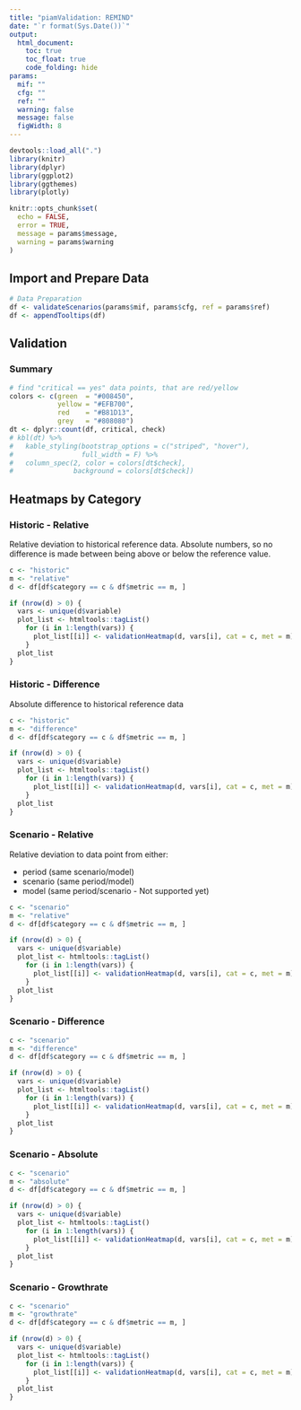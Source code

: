 ```yaml
---
title: "piamValidation: REMIND"
date: "`r format(Sys.Date())`"
output:
  html_document:
    toc: true
    toc_float: true
    code_folding: hide
params:
  mif: ""
  cfg: ""
  ref: ""
  warning: false
  message: false
  figWidth: 8
---
```


```r
devtools::load_all(".")
library(knitr)
library(dplyr)
library(ggplot2)
library(ggthemes)
library(plotly)

knitr::opts_chunk$set(
  echo = FALSE,
  error = TRUE,
  message = params$message,
  warning = params$warning
)
```

## Import and Prepare Data


```r
# Data Preparation
df <- validateScenarios(params$mif, params$cfg, ref = params$ref)
df <- appendTooltips(df)
```
## Validation

### Summary
```r
# find "critical == yes" data points, that are red/yellow
colors <- c(green  = "#008450",
            yellow = "#EFB700",
            red    = "#B81D13",
            grey   = "#808080")
dt <- dplyr::count(df, critical, check)
# kbl(dt) %>%
#   kable_styling(bootstrap_options = c("striped", "hover"),
#                 full_width = F) %>%
#   column_spec(2, color = colors[dt$check],
#               background = colors[dt$check])
```

## Heatmaps by Category

### Historic - Relative
Relative deviation to historical reference data. Absolute numbers, so no 
difference is made between being above or below the reference value.
```r
c <- "historic"
m <- "relative"
d <- df[df$category == c & df$metric == m, ]

if (nrow(d) > 0) {
  vars <- unique(d$variable)
  plot_list <- htmltools::tagList()
    for (i in 1:length(vars)) {
      plot_list[[i]] <- validationHeatmap(d, vars[i], cat = c, met = m)
    }
  plot_list
}
```

### Historic - Difference
Absolute difference to historical reference data
```r
c <- "historic"
m <- "difference"
d <- df[df$category == c & df$metric == m, ]

if (nrow(d) > 0) {
  vars <- unique(d$variable)
  plot_list <- htmltools::tagList()
    for (i in 1:length(vars)) {
      plot_list[[i]] <- validationHeatmap(d, vars[i], cat = c, met = m)
    }
  plot_list
}
```

### Scenario - Relative
Relative deviation to data point from either:

- period (same scenario/model)
- scenario (same period/model)
- model (same period/scenario - Not supported yet)

```r
c <- "scenario"
m <- "relative"
d <- df[df$category == c & df$metric == m, ]

if (nrow(d) > 0) {
  vars <- unique(d$variable)
  plot_list <- htmltools::tagList()
    for (i in 1:length(vars)) {
      plot_list[[i]] <- validationHeatmap(d, vars[i], cat = c, met = m)
    }
  plot_list
}
```

### Scenario - Difference
```r
c <- "scenario"
m <- "difference"
d <- df[df$category == c & df$metric == m, ]

if (nrow(d) > 0) {
  vars <- unique(d$variable)
  plot_list <- htmltools::tagList()
    for (i in 1:length(vars)) {
      plot_list[[i]] <- validationHeatmap(d, vars[i], cat = c, met = m)
    }
  plot_list
}
```

### Scenario - Absolute
```r
c <- "scenario"
m <- "absolute"
d <- df[df$category == c & df$metric == m, ]

if (nrow(d) > 0) {
  vars <- unique(d$variable)
  plot_list <- htmltools::tagList()
    for (i in 1:length(vars)) {
      plot_list[[i]] <- validationHeatmap(d, vars[i], cat = c, met = m)
    }
  plot_list
}
```


### Scenario - Growthrate
```r
c <- "scenario"
m <- "growthrate"
d <- df[df$category == c & df$metric == m, ]

if (nrow(d) > 0) {
  vars <- unique(d$variable)
  plot_list <- htmltools::tagList()
    for (i in 1:length(vars)) {
      plot_list[[i]] <- validationHeatmap(d, vars[i], cat = c, met = m)
    }
  plot_list
}
```
